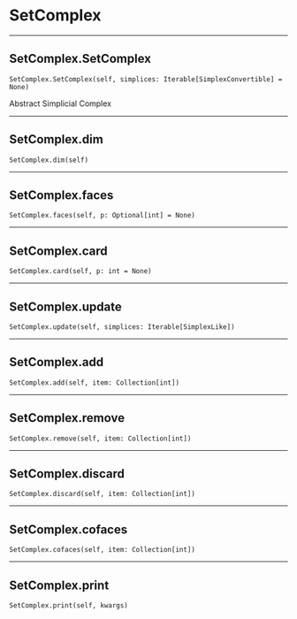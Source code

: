 # SetComplex

 --- 

## SetComplex.SetComplex { #SetComplex.SetComplex }

`SetComplex.SetComplex(self, simplices: Iterable[SimplexConvertible] = None)`

Abstract Simplicial Complex

 --- 

## SetComplex.dim { #SetComplex.dim }

`SetComplex.dim(self)`

 --- 

## SetComplex.faces { #SetComplex.faces }

`SetComplex.faces(self, p: Optional[int] = None)`

 --- 

## SetComplex.card { #SetComplex.card }

`SetComplex.card(self, p: int = None)`

 --- 

## SetComplex.update { #SetComplex.update }

`SetComplex.update(self, simplices: Iterable[SimplexLike])`

 --- 

## SetComplex.add { #SetComplex.add }

`SetComplex.add(self, item: Collection[int])`

 --- 

## SetComplex.remove { #SetComplex.remove }

`SetComplex.remove(self, item: Collection[int])`

 --- 

## SetComplex.discard { #SetComplex.discard }

`SetComplex.discard(self, item: Collection[int])`

 --- 

## SetComplex.cofaces { #SetComplex.cofaces }

`SetComplex.cofaces(self, item: Collection[int])`

 --- 

## SetComplex.print { #SetComplex.print }

`SetComplex.print(self, kwargs)`